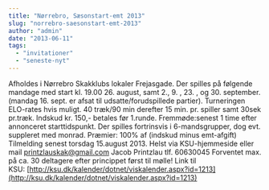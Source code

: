 ```yaml
---
title: "Nørrebro, Sæsonstart-emt 2013"
slug: "norrebro-saesonstart-emt-2013"
author: "admin"
date: "2013-06-11"
tags: 
  - "invitationer"
  - "seneste-nyt"
---
```


Afholdes i Nørrebro Skakklubs lokaler Frejasgade. Der spilles på følgende mandage med start kl. 19.00 26. august, samt 2., 9. , 23. , og 30. september. (mandag 16. sept. er afsat til udsatte/forudspillede partier). Turneringen ELO-rates hvis muligt. 40 træk/90 min derefter 15 min. pr. spiller samt 30sek pr.træk. Indskud kr. 150,- betales før 1.runde. Fremmøde:senest 1 time efter annonceret starttidspunkt. Der spilles fortrinsvis i 6-mandsgrupper, dog evt. suppleret med monrad. Præmier: 100% af (indskud minus emt-afgift) Tilmelding senest torsdag 15.august 2013. Helst via KSU-hjemmeside eller mail printzlauskak@gmail.com Jacob Printzlau tlf. 60630045 Forventet max. på ca. 30 deltagere efter princippet først til mølle! Link til KSU: [http://ksu.dk/kalender/dotnet/viskalender.aspx?id=1213](http://ksu.dk/kalender/dotnet/viskalender.aspx?id=1213)
